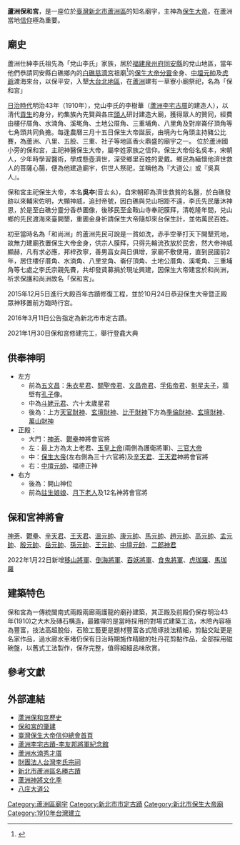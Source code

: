 {{東亞廟宇
| name = 蘆洲保和宮
| img = File:蘆洲保和宮.JPG
| img_capt = 蘆洲保和宮
| image_width = 250px
| location = {{ROC-TW}}新北市蘆洲區保和里2鄰成功路182號
| coordinates =
| open_year = {{flagicon|Empire of Japan}}[[台灣日治時期|日治時期]][[明治|明治]]四十三年（[[西元|西元]][[1910年|1910年]]）
| type = 
| struct =  
| cultural_collection =
| god = [[保生大帝|保生大帝]]
| cere_date =[[農曆|農曆]][[三月十五日|三月十五日]]（保生大帝聖誕）
| people = 
| visitor_figures = 
| metro = 
| mass_rapid_transit = {{中和新蘆線}}[[三民高中站|三民高中站]]步行約6分鐘
| mass_transit_railway = 
| bus = 
|}}

{{tw monument
|name= 蘆洲保和宮
|formername=
|image= 蘆洲保和宮前殿.jpg
|imagename= 蘆洲保和宮前殿
|othername= 
|formalname=
|level= 直轄市定古蹟
|class= 寺廟
|time= {{flagicon|Empire of Japan}} 日本明治43年（1910年）
|location= {{ROC-TW}}新北市蘆洲區保和里2鄰成功路182號
|open= 
|cost=
|website= 
|coordinates= 
|coordinatesN=
|coordinatesE=
|reg_url =https://nchdb.boch.gov.tw/assets/advanceSearch/monument/20160311000002
}}
'''蘆洲保和宮'''，是一座位於[[臺灣|臺灣]][[新北市|新北市]][[蘆洲區|蘆洲區]]的知名廟宇，主神為[[保生大帝|保生大帝]]，在蘆洲當地[[信仰|信仰]]極為重要。

==廟史==
蘆洲仕紳李氏祖先為「兌山李氏」家族，居於[[福建|福建]][[泉州府|泉州府]][[同安縣|同安縣]]的兌山地區，當年他們恭請同安縣白礁鄉內的[[白礁慈濟宮|白礁慈濟宮]]祖廟<ref>{{Cite web |url=http://www.918.org.tw/top3/view.asp?id=94 |title=八庄大道公-蘆洲保和宮，主任委員：李讚生。 |access-date=2014-02-14 |archive-date=2014-02-23 |archive-url=https://web.archive.org/web/20140223055642/http://www.918.org.tw/top3/view.asp?id=94 |dead-url=no }}</ref>的[[保生大帝|保生大帝]][[分靈|分靈]]金身、[[中壇元帥|中壇元帥]]及[[虎爺|虎爺]]渡海來台，以保平安，入墾[[大台北地區|大台北地區]]，在[[蘆洲區|蘆洲]]建有一草寮小廟祭祀，名為「保和宮」

[[台灣日治時期|日治時代]]明治43年（1910年），兌山李氏的李樹華（[[蘆洲李宅|蘆洲李宅古厝]]的建造人），以清代[[貢生|貢生]]的身分，約集族內先賢與各庄[[頭人|頭人]]研討建造大廟，獲得眾人的贊同，經費由樓仔厝角、水湳角、溪墘角、土地公厝角、三重埔角、八里角及對岸崙仔頂角等七角頭共同負擔。每逢農曆三月十五日保生大帝誕辰，由境內七角頭主持豬公比賽，為蘆洲、八里、五股、三重、社子等地區香火鼎盛的廟宇之一。 位於蘆洲國小旁的保和宮，主祀神醫保生大帝，屬李姓家族之信仰。保生大帝俗名吳本，宋朝人，少年時學習醫術，學成懸壺濟世，深受鄉里百姓的愛戴。鄉民為緬懷他濟世救人的菩薩心腸，便為他建造廟宇，供世人祭祀，並稱他為『大道公』或『吳真人』。

保和宮主祀保生大帝，本名'''吳夲'''(音ㄊㄠ)，自宋朝即為濟世救貧的名醫，於白礁發跡以來輔宋佐明，大顯神威，追封帝號，因白礁與兑山相距不遠，李氏先民屢沐神恩，於是至白礁分靈分香恭圕像，後移民至金鞍山寺奉祀膜拜，清乾隆年間，兑山鄉的先民渡海來臺開墾，重圕金身祈請保生大帝隨却來台保生計，並佑萬民百姓。 

初至當時名為「和尚洲」的蘆洲先民可說是一貧如洗，赤手空拳打天下開墾荒地，故無力建廟孜置保生大帝金身，供宗人膜拜，只得先輪流孜放於民舍，然大帝神威顯赫，凡有求必應，邦梓孜寧，善男亯女與日俱增，家廟不敷使用，直到民國前2年，居住樓仔厝角、水湳角、八里坌角、崙仔頂角、土地公厝角、溪墘角、三重埔角等七處之李氏宗親先賮，共却發貣募捐於現址興建，因保生大帝建宮於和尚洲，祈求保護和尚洲故名「保和宮」。

2015年12月5日進行大殿百年古蹟修復工程，並於10月24日恭迎保生大帝暨正殿眾神移置前方臨時行宮。

2016年3月11日公告指定為新北市市定古蹟。

2021年1月30日保和宮修建完工，舉行登龕大典

==供奉神明==
*左方
**前為[[五文昌|五文昌]]：[[朱衣星君|朱衣星君]]、[[關聖帝君|關聖帝君]]、[[文昌帝君|文昌帝君]]、[[孚佑帝君|孚佑帝君]]、[[魁星夫子|魁星夫子]]，牆壁有[[孔子|孔子]]像。
**中為[[斗姥元君|斗姥元君]]、六十太歲星君
**後為：上方[[天官財神|天官財神]]、[[玄壇真君|玄壇財神]]、[[比干|比干財神]]下方為[[季倫財神|季倫財神]]、[[玄壇真君|玄壇財神]]、[[萬山財神|萬山財神]]
*正殿：
**大門：[[神荼|神荼]]、[[鬱壘|鬱壘]]神將會官將
**左：最上方為太上老君、[[玉皇上帝|玉皇上帝]](兩側為護衛將軍)、[[三官大帝|三官大帝]]
**中：[[保生大帝|保生大帝]](左右側為三十六官將)及[[辛天君|辛天君]]、[[王天君|王天君]]神將會官將
**右：[[中壇元帥|中壇元帥]]、福德正神
*右方
**後為：開山神位
**前為[[註生娘娘|註生娘娘]]、[[月下老人|月下老人]]及12名神將會官將

==保和宮神將會==
[[神荼|神荼]]、[[鬱壘|鬱壘]]、[[辛天君|辛天君]]、[[王天君|王天君]]、[[溫元帥|溫元帥]]、[[康元帥|康元帥]]、[[馬天君|馬元帥]]、[[趙元帥|趙元帥]]、[[高元帥|高元帥]]、[[孟元帥|孟元帥]]、[[殷郊|殷元帥]]、[[岳元帥|岳元帥]]、[[孫元帥|孫元帥]]、[[王元帥|王元帥]]、[[中壇元帥|中壇元帥]]、[[二郎神君|二郎神君]]

2022年1月22日新增[[移山將軍|移山將軍]]、[[倒海將軍|倒海將軍]]、[[吞妖將軍|吞妖將軍]]、[[食鬼將軍|食鬼將軍]]、[[虎珈羅|虎珈羅]]、[[馬珈羅|馬珈羅]]

==建築特色==
保和宮為一傳統閩南式兩殿兩廊兩護龍的廟孙建築，其正殿及前殿仍保存明治43年(1910)之大木及磚石構造，最難得的是當時採用的對場式建築工法，木險內容極為豐富，技法高超脫俗，石險工藝更是題材豐富各式險琢技法精細，剪黏交趾更是名家作品，過水廊水車堵仍保有日治時期施作精緻的牡丹花剪黏作品，全部採用磁碗盤，以舊式工法製作，保存完整，值得細細品味欣賞。

== 參考文獻 ==
{{reflist}}

==外部連結==
{{commons category|Luzhou Baohe Temple}}
*[http://folkdoc.com/temple/1ce/index.htm  蘆洲保和宮歷史] {{Wayback|url=http://folkdoc.com/temple/1ce/index.htm |date=20210124140431 }}
*[http://library.taiwanschoolnet.org/gsh2007/gsh5007/chinese/1-5.htm 保和宮的肇建] {{Wayback|url=http://library.taiwanschoolnet.org/gsh2007/gsh5007/chinese/1-5.htm |date=20210124141344 }}
*[http://www.baosheng-dadi.org.tw/ 臺灣保生大帝信仰總會首頁] {{Wayback|url=http://www.baosheng-dadi.org.tw/ |date=20210228152421 }}
*[http://www.luchoulee.org.tw// 蘆洲李宅古蹟-李友邦將軍紀念館] {{Wayback|url=http://www.luchoulee.org.tw// |date=20210413113135 }}
*[https://web.archive.org/web/20161122224552/http://nas01.lcps.ntpc.edu.tw/~cyberfair/2006/study/a1-2.htm 蘆洲水湳秀才厝]
*[http://www.leetaiwan.org.tw// 財團法人台灣李氏宗祠] {{Wayback|url=http://www.leetaiwan.org.tw// |date=20201113014136 }}
*[https://web.archive.org/web/20161122230213/http://www.luzhou.ntpc.gov.tw/content/?parent_id=10104 新北市蘆洲區名勝古蹟]
*[https://web.archive.org/web/20161126004650/http://luzhou.com.tw/ 蘆洲神將文化季]
*[https://web.archive.org/web/20140222121540/http://www.918.org.tw/ 八庄大道公]

{{台灣直轄市定古蹟}}
{{新北市文化資產}}
[[Category:蘆洲區廟宇|Category:蘆洲區廟宇]]
[[Category:新北市市定古蹟|Category:新北市市定古蹟]]
[[Category:新北市保生大帝廟|Category:新北市保生大帝廟]]
[[Category:1910年台灣建立|Category:1910年台灣建立]]